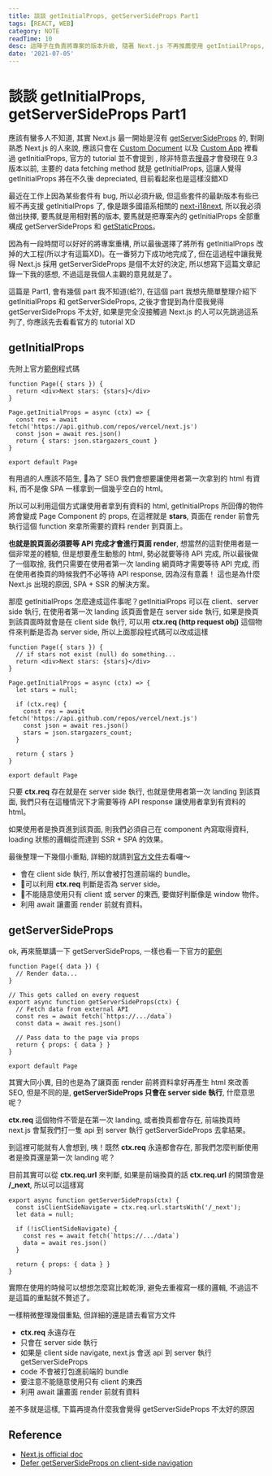```yaml
---
title: 談談 getInitialProps, getServerSideProps Part1
tags: [REACT, WEB]
category: NOTE
readTime: 10
desc: 這陣子在負責將專案的版本升級, 隨著 Next.js 不再推薦使用 getIntiailProps, 很多套件也不再支援, 所以需要將專案翻新, 但 getServerSideProps 真的比較好嗎？
date: '2021-07-05'
---
```


# 談談 getInitialProps, getServerSideProps Part1

應該有蠻多人不知道, 其實 Next.js 最一開始是沒有 [getServerSideProps](https://nextjs.org/docs/basic-features/data-fetching#getserversideprops-server-side-rendering) 的,
對剛熟悉 Next.js 的人來說, 應該只會在 [Custom Document](https://nextjs.org/docs/advanced-features/custom-document)
以及 [Custom App](https://nextjs.org/docs/advanced-features/custom-app) 裡看過 getInitialProps, 官方的 tutorial 並不會提到
, 除非特意去[搜尋](https://nextjs.org/docs/api-reference/data-fetching/getInitialProps)才會發現在 9.3 版本以前, 主要的 data fetching method 就是 getInitialProps, 這讓人覺得 getInitialProps 將在不久後 depreciated,
目前看起來也是這樣沒錯XD

最近在工作上因為某些套件有 bug, 所以必須升級, 但這些套件的最新版本有些已經不再支援 getInitialProps 了, 像是跟多國語系相關的 [next-i18next](https://github.com/isaachinman/next-i18next),
所以我必須做出抉擇, 要馬就是用相對舊的版本, 要馬就是把專案內的 getInitialProps 全部重構成 getServerSideProps 和 [getStaticProps](https://nextjs.org/docs/basic-features/data-fetching#getstaticprops-static-generation)。

因為有一段時間可以好好的將專案重構, 所以最後選擇了將所有 getInitialProps 改掉的大工程(所以才有這篇XD)。在一番努力下成功地完成了, 但在這過程中讓我覺得 Next.js 採用 getServerSideProps 是個不太好的決定,
所以想寫下這篇文章記錄一下我的感想, 不過這是我個人主觀的意見就是了。

這篇是 Part1, 會有幾個 part 我不知道(蛤?), 在這個 part 我想先簡單整理介紹下 getInitialProps 和 getServerSideProps,
之後才會提到為什麼我覺得 getServerSideProps 不太好, 如果是完全沒接觸過 Next.js 的人可以先跳過這系列了, 你應該先去看看官方的 tutorial XD

## getInitialProps

先附上官方[範例](https://nextjs.org/docs/api-reference/data-fetching/getInitialProps)程式碼

```
function Page({ stars }) {
  return <div>Next stars: {stars}</div>
}

Page.getInitialProps = async (ctx) => {
  const res = await fetch('https://api.github.com/repos/vercel/next.js')
  const json = await res.json()
  return { stars: json.stargazers_count }
}

export default Page
```

有用過的人應該不陌生, 為了 SEO 我們會想要讓使用者第一次拿到的 html 有資料, 而不是像 SPA 一樣拿到一個幾乎空白的 html。

所以可以利用這個方式讓使用者拿到有資料的 html, getInitialProps 所回傳的物件將會變成 Page Component 的 props,
在這裡就是 **stars**, 頁面在 render 前會先執行這個 function 來拿所需要的資料 render 到頁面上。

**也就是說頁面必須要等 API 完成才會進行頁面 render**, 想當然的這對使用者是一個非常差的體驗, 但是想要產生動態的 html, 勢必就要等待 API 完成,
所以最後做了一個取捨, 我們只需要在使用者第一次 landing 網頁時才需要等待 API 完成, 而在使用者換頁的時候我們不必等待 API response, 因為沒有意義！
這也是為什麼 Next.js 出現的原因, SPA + SSR 的解決方案。

那麼 getInitialProps 怎麼達成這件事呢？getInitialProps 可以在 client、server side 執行, 在使用者第一次 landing 該頁面會是在 server side 執行,
如果是換頁到該頁面時就會是在 client side 執行, 可以用 **ctx.req (http request obj)** 這個物件來判斷是否為 server side, 所以上面那段程式碼可以改成這樣

```
function Page({ stars }) {
  // if stars not exist (null) do something...
  return <div>Next stars: {stars}</div>
}

Page.getInitialProps = async (ctx) => {
  let stars = null;

  if (ctx.req) {
    const res = await fetch('https://api.github.com/repos/vercel/next.js')
    const json = await res.json()
    stars = json.stargazers_count;
  }

  return { stars }
}

export default Page
```

只要 **ctx.req** 存在就是在 server side 執行, 也就是使用者第一次 landing 到該頁面,
我們只有在這種情況下才需要等待 API response 讓使用者拿到有資料的 html。

如果使用者是換頁進到該頁面, 則我們必須自己在 component 內寫取得資料, loading 狀態的邏輯從而達到 SSR + SPA 的效果。

最後整理一下幾個小重點, 詳細的就請到[官方文件](https://nextjs.org/docs/api-reference/data-fetching/getInitialProps)去看囉～

- 會在 client side 執行, 所以會被打包進前端的 bundle。
- 可以利用 **ctx.req** 判斷是否為 server side。
- 不能隨意使用只有 client 或 server 的東西, 要做好判斷像是 window 物件。
- 利用 await 讓畫面 render 前就有資料。

## getServerSideProps

ok, 再來簡單講一下 getServerSideProps, 一樣也看一下官方的[範例](https://nextjs.org/docs/basic-features/data-fetching#simple-example-1)

```
function Page({ data }) {
  // Render data...
}

// This gets called on every request
export async function getServerSideProps(ctx) {
  // Fetch data from external API
  const res = await fetch(`https://.../data`)
  const data = await res.json()

  // Pass data to the page via props
  return { props: { data } }
}

export default Page
```

其實大同小異, 目的也是為了讓頁面 render 前將資料拿好再產生 html 來改善 SEO,
但是不同的是, **getServerSideProps 只會在 server side 執行**, 什麼意思呢？

**ctx.req** 這個物件不管是在第一次 landing, 或者換頁都會存在, 前端換頁時 next.js 會幫我們打一隻 api 到 server 執行 getServerSideProps 去拿結果。

到這裡可能就有人會想到, 咦！既然 **ctx.req** 永遠都會存在, 那我們怎麼判斷使用者是換頁還是第一次 landing 呢？

目前其實可以從 **ctx.req.url** 來判斷, 如果是前端換頁的話 **ctx.req.url** 的開頭會是 **/_next**, 所以可以這樣寫

```
export async function getServerSideProps(ctx) {
  const isClientSideNavigate = ctx.req.url.startsWith('/_next');
  let data = null;

  if (!isClientSideNavigate) {
    const res = await fetch(`https://.../data`)
    data = await res.json()
  }

  return { props: { data } }
}
```

實際在使用的時候可以想想怎麼寫比較乾淨, 避免去重複寫一樣的邏輯, 不過這不是這篇的重點就不贅述了。

一樣稍微整理幾個重點, 但詳細的還是請去看官方文件

- **ctx.req** 永遠存在
- 只會在 server side 執行
- 如果是 client side navigate, next.js 會送 api 到 server 執行 getServerSideProps
- code 不會被打包進前端的 bundle
- 要注意不能隨意使用只有 client 的東西
- 利用 await 讓畫面 render 前就有資料

差不多就是這樣, 下篇再提為什麼我會覺得 getServerSideProps 不太好的原因

## Reference

- [Next.js official doc](https://nextjs.org/docs/getting-started)
- [Defer getServerSideProps on client-side navigation](https://github.com/vercel/next.js/issues/13910)
